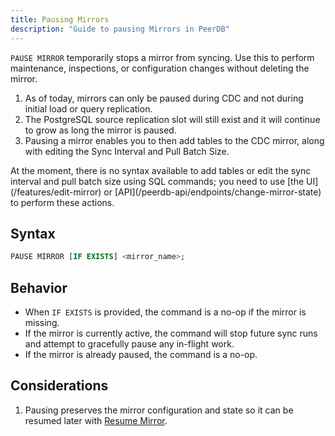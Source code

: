 ```yaml
---
title: Pausing Mirrors
description: "Guide to pausing Mirrors in PeerDB"
---
```


`PAUSE MIRROR` temporarily stops a mirror from syncing. Use this to perform maintenance, inspections, or configuration changes without deleting the mirror.

1. As of today, mirrors can only be paused during CDC and not during initial load or query replication.
2. The PostgreSQL source replication slot will still exist and it will continue to grow as long the mirror is paused.
3. Pausing a mirror enables you to then add tables to the CDC mirror, along with editing the Sync Interval and Pull Batch Size.

<Info>
At the moment, there is no syntax available to add tables or edit the sync interval and pull batch size using SQL commands; you need to use [the UI](/features/edit-mirror) or [API](/peerdb-api/endpoints/change-mirror-state) to perform these actions.
</Info>

## Syntax

```sql
PAUSE MIRROR [IF EXISTS] <mirror_name>;
```

## Behavior

- When `IF EXISTS` is provided, the command is a no-op if the mirror is missing.
- If the mirror is currently active, the command will stop future sync runs and attempt to gracefully pause any in-flight work.
- If the mirror is already paused, the command is a no-op.

## Considerations

1. Pausing preserves the mirror configuration and state so it can be resumed later with [Resume Mirror](/sql/commands/resume-mirror).
